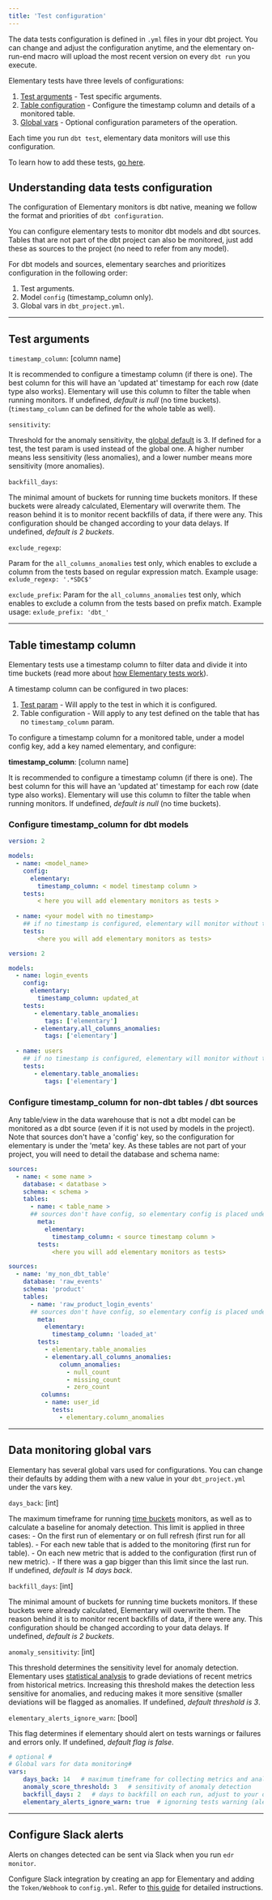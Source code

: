 ```yaml
---
title: 'Test configuration'
---
```



The data tests configuration is defined in `.yml` files in your dbt project.
You can change and adjust the configuration anytime, and the elementary on-run-end macro will upload the most recent version on every `dbt run` you execute.

Elementary tests have three levels of configurations:

1. [Test arguments](#test-arguments) - Test specific arguments.
2. [Table configuration](#configure-timestamp-column-for-dbt-models) - Configure the timestamp column and details of a monitored table.
3. [Global vars](#data-monitoring-global-vars) - Optional configuration parameters of the operation.

Each time you run `dbt test`, elementary data monitors will use this configuration.

To learn how to add these tests, [go here](/add-data-monitoring-tests).

## Understanding data tests configuration
The configuration of Elementary monitors is dbt native, meaning we follow the format and priorities of `dbt configuration`.

You can configure elementary tests to monitor dbt models and dbt sources. 
Tables that are not part of the dbt project can also be monitored, just add these as sources to the project (no need to refer from any model).

For dbt models and sources, elementary searches and prioritizes configuration in the following order:

1. Test arguments.
2. Model `config` (timestamp_column only).
3. Global vars in `dbt_project.yml`.

---

## Test arguments

`timestamp_column`: [column name]

It is recommended to configure a timestamp column (if there is one). The best column for this will have an 'updated at' timestamp for each row (date type also works).
Elementary will use this column to filter the table when running monitors. 
If undefined, _default is null_ (no time buckets).  
(`timestamp_column` can be defined for the whole table as well).

`sensitivity`:

Threshold for the anomaly sensitivity, the [global default](/add-data-monitoring-tests) is 3. If defined for a test, the test param is used instead of the global one.
A higher number means less sensitivity (less anomalies), and a lower number means more sensitivity (more anomalies).

`backfill_days`:

The minimal amount of buckets for running time buckets monitors. If these buckets were already calculated, Elementary will overwrite them. The reason behind it is to monitor recent backfills of data, if there were any. 
This configuration should be changed according to your data delays. 
If undefined, _default is 2 buckets_.

`exclude_regexp`:

Param for the `all_columns_anomalies` test only, which enables to exclude a column from the tests based on regular expression match. Example usage: `exlude_regexp: '.*SDC$'`

`exclude_prefix`:
Param for the `all_columns_anomalies` test only, which enables to exclude a column from the tests based on prefix match. Example usage: `exlude_prefix: 'dbt_'`

---

## Table timestamp column

Elementary tests use a timestamp column to filter data and divide it into time buckets (read more about [how Elementary tests work](/data-anomaly-detection#how-do-monitors-work-in-elementary-data-tests)).

A timestamp column can be configured in two places:

1. [Test param](/test-configuration#test-arguments) - Will apply to the test in which it is configured. 
2. Table configuration - Will apply to any test defined on the table that has no `timestamp_column` param.

To configure a timestamp column for a monitored table, under a model config key, add a key named elementary, and configure:

**timestamp_column**: [column name]

It is recommended to configure a timestamp column (if there is one). The best column for this will have an 'updated at' timestamp for each row (date type also works).
Elementary will use this column to filter the table when running monitors. 
If undefined, _default is null_ (no time buckets).  

### Configure timestamp_column for dbt models

<SnippetGroup>

```yml properties.yml
version: 2

models:
  - name: <model_name>
    config:
      elementary:
        timestamp_column: < model timestamp column >
    tests:
        < here you will add elementary monitors as tests >  
                
  - name: <your model with no timestamp>
    ## if no timestamp is configured, elementary will monitor without time filtering
    tests:
        <here you will add elementary monitors as tests>  
```

```yml Example
version: 2

models:
  - name: login_events
    config:
      elementary:
        timestamp_column: updated_at
    tests:
       - elementary.table_anomalies:
          tags: ['elementary']
       - elementary.all_columns_anomalies:
          tags: ['elementary']
                
  - name: users
    ## if no timestamp is configured, elementary will monitor without time filtering
    tests:
       - elementary.table_anomalies:
          tags: ['elementary']   
```

</SnippetGroup>

### Configure timestamp_column for non-dbt tables / dbt sources

Any table/view in the data warehouse that is not a dbt model can be monitored as a dbt source (even if it is not used by models in the project). 
Note that sources don't have a 'config' key, so the configuration for elementary is under the 'meta' key. 
As these tables are not part of your project, you will need to detail the database and schema name:

<SnippetGroup>

```yml sources_properties.yml
sources:
  - name: < some name >
    database: < datatbase >
    schema: < schema >
    tables: 
      - name: < table_name >
      ## sources don't have config, so elementary config is placed under 'meta'
        meta:
          elementary:
            timestamp_column: < source timestamp column >
        tests:
            <here you will add elementary monitors as tests>  
```

```yml Example
sources:
  - name: 'my_non_dbt_table'
    database: 'raw_events'
    schema: 'product'
    tables: 
      - name: 'raw_product_login_events'
      ## sources don't have config, so elementary config is placed under 'meta'
        meta:
          elementary:
            timestamp_column: 'loaded_at'
        tests:
          - elementary.table_anomalies
          - elementary.all_columns_anomalies:
              column_anomalies:
                - null_count
                - missing_count
                - zero_count
         columns:
          - name: user_id
            tests:
              - elementary.column_anomalies
```

</SnippetGroup>

---

## Data monitoring global vars

Elementary has several global vars used for configurations. You can change their defaults by adding them with a new value in your `dbt_project.yml` under the vars key.

`days_back`: [int]

The maximum timeframe for running [time buckets]() monitors, as well as to calculate a baseline for anomaly detection. 
This limit is applied in three cases: 
    - On the first run of elementary or on full refresh (first run for all tables).
    - For each new table that is added to the monitoring (first run for table).
    - On each new metric that is added to the configuration (first run of new metric).
    - If there was a gap bigger than this limit since the last run.  
If undefined, _default is 14 days back_.

`backfill_days`: [int]

The minimal amount of buckets for running time buckets monitors. If these buckets were already calculated, Elementary will overwrite them. The reason behind it is to monitor recent backfills of data, if there were any. This configuration should be changed according to your data delays. 
If undefined, _default is 2 buckets_.

`anomaly_sensitivity`: [int]

This threshold determines the sensitivity level for anomaly detection. Elementary uses [statistical analysis]() to grade deviations of recent metrics from historical metrics. Increasing this threshold makes the detection less sensitive for anomalies, and reducing makes it more sensitive (smaller deviations will be flagged as anomalies. 
If undefined, _default threshold is 3_.

`elementary_alerts_ignore_warn`: [bool]

This flag determines if elementary should alert on tests warnings or failures and errors only.
If undefined, _default flag is false_.

```yml dbt_project.yml
# optional #
# Global vars for data monitoring#
vars:
    days_back: 14   # maximum timeframe for collecting metrics and analyzing anomalies
    anomaly_score_threshold: 3   # sensitivity of anomaly detection
    backfill_days: 2   # days to backfill on each run, adjust to your data delays
    elementary_alerts_ignore_warn: true  # ignorning tests warning (alerting only failures and errors) 
```

---

## Configure Slack alerts

Alerts on changes detected can be sent via Slack when you run `edr monitor`.

Configure Slack integration by creating an app for Elementary and adding the `Token/Webhook` to `config.yml`. Refer to [this guide](/slack) for detailed instructions.